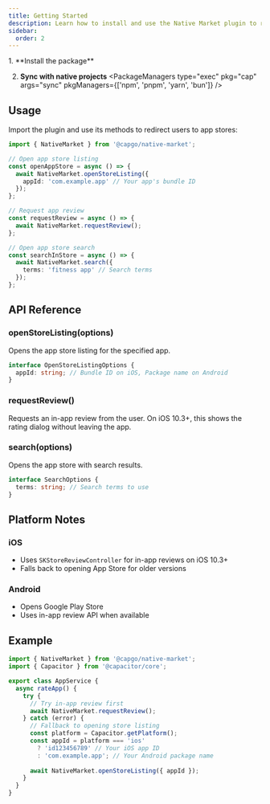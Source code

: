 ```yaml
---
title: Getting Started
description: Learn how to install and use the Native Market plugin to redirect users to Google Play Store or Apple App Store from your Capacitor app.
sidebar:
  order: 2
---
```



<Steps>
1. **Install the package**
   <PackageManagers pkg="@capgo/native-market" pkgManagers={['npm', 'pnpm', 'yarn', 'bun']} />

2. **Sync with native projects**
   <PackageManagers type="exec" pkg="cap" args="sync" pkgManagers={['npm', 'pnpm', 'yarn', 'bun']} />
</Steps>

## Usage

Import the plugin and use its methods to redirect users to app stores:

```typescript
import { NativeMarket } from '@capgo/native-market';

// Open app store listing
const openAppStore = async () => {
  await NativeMarket.openStoreListing({
    appId: 'com.example.app' // Your app's bundle ID
  });
};

// Request app review
const requestReview = async () => {
  await NativeMarket.requestReview();
};

// Open app store search
const searchInStore = async () => {
  await NativeMarket.search({
    terms: 'fitness app' // Search terms
  });
};
```

## API Reference

### openStoreListing(options)

Opens the app store listing for the specified app.

```typescript
interface OpenStoreListingOptions {
  appId: string; // Bundle ID on iOS, Package name on Android
}
```

### requestReview()

Requests an in-app review from the user. On iOS 10.3+, this shows the rating dialog without leaving the app.

### search(options)

Opens the app store with search results.

```typescript
interface SearchOptions {
  terms: string; // Search terms to use
}
```

## Platform Notes

### iOS
- Uses `SKStoreReviewController` for in-app reviews on iOS 10.3+
- Falls back to opening App Store for older versions

### Android
- Opens Google Play Store
- Uses in-app review API when available

## Example

```typescript
import { NativeMarket } from '@capgo/native-market';
import { Capacitor } from '@capacitor/core';

export class AppService {
  async rateApp() {
    try {
      // Try in-app review first
      await NativeMarket.requestReview();
    } catch (error) {
      // Fallback to opening store listing
      const platform = Capacitor.getPlatform();
      const appId = platform === 'ios' 
        ? 'id123456789' // Your iOS app ID
        : 'com.example.app'; // Your Android package name
        
      await NativeMarket.openStoreListing({ appId });
    }
  }
}
